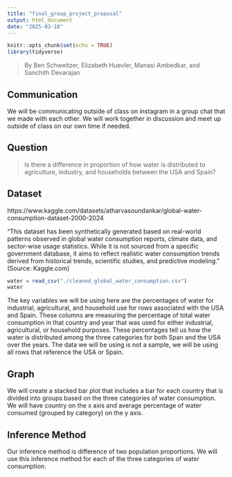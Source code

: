```yaml
---
title: "final_group_project_proposal"
output: html_document
date: "2025-03-18"
---
```


```r
knitr::opts_chunk$set(echo = TRUE)
library(tidyverse)
```

> By Ben Schweitzer, Elizabeth Huevler, Manasi Ambedkar, and Sanchith Devarajan

## Communication
We will be communicating outside of class on instagram in a group chat that we made with each other.
We will work together in discussion and meet up outside of class on our own time if needed.

## Question
> Is there a difference in proportion of how water is distributed to agriculture, industry, and households between the USA and Spain?

## Dataset
https://www.kaggle.com/datasets/atharvasoundankar/global-water-consumption-dataset-2000-2024

"This dataset has been synthetically generated based on real-world patterns observed in global water consumption reports, climate data, and sector-wise usage statistics. While it is not sourced from a specific government database, it aims to reflect realistic water consumption trends derived from historical trends, scientific studies, and predictive modeling." (Source: Kaggle.com)

```r
water = read_csv("./cleaned_global_water_consumption.csv")
water
```
The key variables we will be using here are the percentages of water for industrial, agricultural, and household use for rows associated with the USA and Spain. These columns are measuring the percentage of
total water consumption in that country and year that was used for either industrial, agricultural, or household purposes. These percentages tell us how the water is distributed among the three categories for both Span and the USA over the years. The data we will be using is not a sample, we will be using all rows that reference the USA or Spain.

## Graph
We will create a stacked bar plot that includes a bar for each country that is divided into groups based on the three categories of water consumption. We will have country on the x axis and average percentage of water consumed (grouped by category) on the y axis.

## Inference Method
Our inference method is difference of two population proportions. We will use this inference method for each of the three categories of water consumption. 








